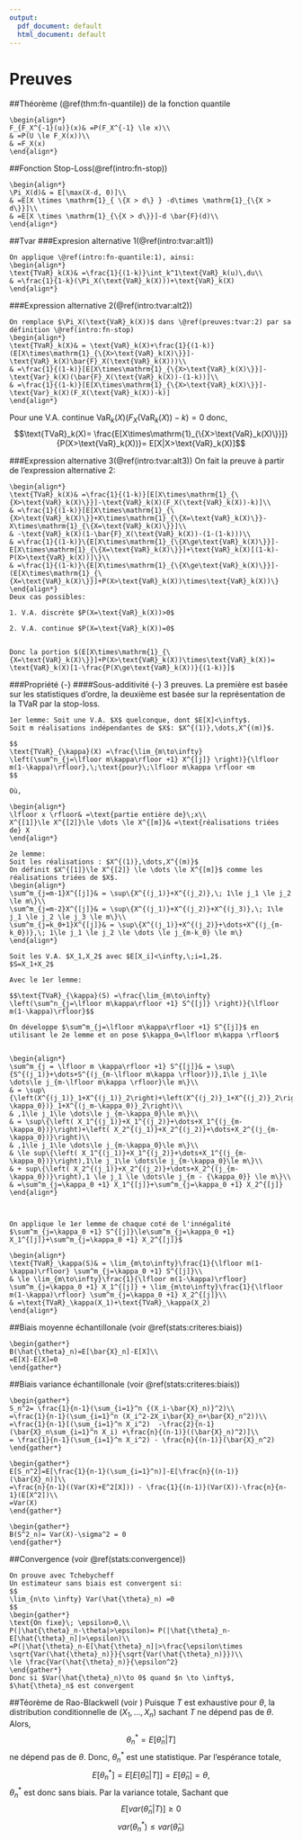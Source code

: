 ```yaml
---
output:
  pdf_document: default
  html_document: default
---
```

# Preuves 

##Théorème (\@ref(thm:fn-quantile)) de la fonction quantile 
\label{preuves:fn-quantile}
```proof
\begin{align*}
F_{F_X^{-1}(u)}(x)& =P(F_X^{-1} \le x)\\
& =P(U \le F_X(x))\\
& =F_X(x)
\end{align*}
```

##Fonction Stop-Loss(\@ref(intro:fn-stop))
\label{preuves:fn-stop}
```proof
\begin{align*}
\Pi_X(d)& = E[\max(X-d, 0)]\\
& =E[X \times \mathrm{1}_{ \{X > d\} } -d\times \mathrm{1}_{\{X > d\}}]\\
& =E[X \times \mathrm{1}_{\{X > d\}}]-d \bar{F}(d)\\
\end{align*}
```

##Tvar
###Expresion alternative 1(\@ref(intro:tvar:alt1)) 
\label{preuves:tvar:1}
```proof
On applique \@ref(intro:fn-quantile:1), ainsi:
\begin{align*}
\text{TVaR}_k(X)& =\frac{1}{(1-k)}\int_k^1\text{VaR}_k(u)\,du\\
& =\frac{1}{1-k}(\Pi_X(\text{VaR}_k(X)))+\text{VaR}_k(X)
\end{align*}
```

###Expression alternative 2(\@ref(intro:tvar:alt2))
\label{preuves:tvar:2}
```proof
On remplace $\Pi_X(\text{VaR}_k(X))$ dans \@ref(preuves:tvar:2) par sa définition \@ref(intro:fn-stop)
\begin{align*}
\text{TVaR}_k(X)& = \text{VaR}_k(X)+\frac{1}{(1-k)}(E[X\times\mathrm{1}_{\{X>\text{VaR}_k(X)\}}]-\text{VaR}_k(X)\bar{F}_X(\text{VaR}_k(X)))\\
& =\frac{1}{(1-k)}[E[X\times\mathrm{1}_{\{X>\text{VaR}_k(X)\}}]-\text{Var}_k(X)(\bar{F}_X(\text{VaR}_k(X))-(1-k))]\\
& =\frac{1}{(1-k)}[E[X\times\mathrm{1}_{\{X>\text{VaR}_k(X)\}}]-\text{Var}_k(X)(F_X(\text{VaR}_k(X))-k)]
\end{align*}
```
Pour une V.A. continue $\text{VaR}_k(X)(F_X(\text{VaR}_k(X))-k)=0$ donc,
$$\text{TVaR}_k(X)= \frac{E[X\times\mathrm{1}_{\{X>\text{VaR}_k(X)\}}]}{P(X>\text{VaR}_k(X))}= E[X|X>\text{VaR}_k(X)]$$

###Expression alternative 3(\@ref(intro:tvar:alt3))
\label{preuves:tvar:3}
On fait la preuve à partir de l'expression alternative 2:
```proof
\begin{align*}
\text{TVaR}_k(X)& =\frac{1}{(1-k)}[E[X\times\mathrm{1}_{\{X>\text{VaR}_k(X)\}}]-\text{VaR}_k(X)(F_X(\text{VaR}_k(X))-k)]\\
& =\frac{1}{(1-k)}[E[X\times\mathrm{1}_{\{X>\text{VaR}_k(X)\}}+X\times\mathrm{1}_{\{X=\text{VaR}_k(X)\}}-X\times\mathrm{1}_{\{X=\text{VaR}_k(X)\}}]\\
& -\text{VaR}_k(X)(1-\bar{F}_X(\text{VaR}_k(X))-(1-(1-k)))\\
& =\frac{1}{(1-k)}\{E[X\times\mathrm{1}_{\{X\ge\text{VaR}_k(X)\}}]-E[X\times\mathrm{1}_{\{X=\text{VaR}_k(X)\}}]+\text{VaR}_k(X)[(1-k)-P(X>\text{VaR}_k(X))]\}\\
& =\frac{1}{(1-k)}\{E[X\times\mathrm{1}_{\{X\ge\text{VaR}_k(X)\}}]-(E[X\times\mathrm{1}_{\{X=\text{VaR}_k(X)\}}]+P(X>\text{VaR}_k(X))\times\text{VaR}_k(X))\}
\end{align*}
Deux cas possibles:  

1. V.A. discrète $P(X=\text{VaR}_k(X))>0$   

2. V.A. continue $P(X=\text{VaR}_k(X))=0$  


Donc la portion $(E[X\times\mathrm{1}_{\{X=\text{VaR}_k(X)\}}]+P(X>\text{VaR}_k(X))\times\text{VaR}_k(X))=  \text{VaR}_k(X)[1-\frac{P(X\ge\text{VaR}_k(X))}{(1-k)}]$
```

###Propriété {-}
####Sous-additivité {-}
\label{preuves:tvar:prop:sousadd}
3 preuves. La première est basée sur les statistiques d'ordre, la deuxième est basée sur la représentation de la $\text{TVaR}$ par la stop-loss.
```proof
1er lemme: Soit une V.A. $X$ quelconque, dont $E[X]<\infty$.   
Soit m réalisations indépendantes de $X$: $X^{(1)},\dots,X^{(m)}$.

$$
\text{TVaR}_{\kappa}(X) =\frac{\lim_{m\to\infty} \left(\sum^n_{j=\lfloor m\kappa\rfloor +1} X^{[j]} \right)}{\lfloor m(1-\kappa)\rfloor},\;\text{pour}\;\lfloor m\kappa \rfloor <m
$$  

Où,  

\begin{align*}
\lfloor x \rfloor& =\text{partie entière de}\;x\\
X^{[1]}\le X^{[2]}\le \dots \le X^{[m]}& =\text{réalisations triées de} X
\end{align*}
 
2e lemme:  
Soit les réalisations : $X^{(1)},\dots,X^{(m)}$  
On définit $X^{[1]}\le X^{[2]} \le \dots \le X^{[m]}$ comme les réalisations triées de $X$.  
\begin{align*}
\sum^m_{j=m-1}X^{[j]}& = \sup\{X^{(j_1)}+X^{(j_2)},\; 1\le j_1 \le j_2 \le m\}\\
\sum^m_{j=m-2}X^{[j]}& = \sup\{X^{(j_1)}+X^{(j_2)}+X^{(j_3)},\; 1\le j_1 \le j_2 \le j_3 \le m\}\\
\sum^m_{j=k_0+1}X^{[j]}& = \sup\{X^{(j_1)}+X^{(j_2)}+\dots+X^{(j_{m-k_0})},\; 1\le j_1 \le j_2 \le \dots \le j_{m-k_0} \le m\}
\end{align*}
   
Soit les V.A. $X_1,X_2$ avec $E[X_i]<\infty,\;i=1,2$.   
$S=X_1+X_2$  

Avec le 1er lemme:   

$$\text{TVaR}_{\kappa}(S) =\frac{\lim_{m\to\infty} \left(\sum^n_{j=\lfloor m\kappa\rfloor +1} S^{[j]} \right)}{\lfloor m(1-\kappa)\rfloor}$$  

On développe $\sum^m_{j=\lfloor m\kappa\rfloor +1} S^{[j]}$ en utilisant le 2e lemme et on pose $\kappa_0=\lfloor m\kappa \rfloor$


\begin{align*}
\sum^m_{j = \lfloor m \kappa\rfloor +1} S^{[j]}& = \sup\{S^{(j_1)}+\dots+S^{(j_{m-\lfloor m\kappa \rfloor})},1\le j_1\le \dots\le j_{m-\lfloor m\kappa \rfloor}\le m\}\\
& = \sup\{\left(X^{(j_1)}_1+X^{(j_1)}_2\right)+\left(X^{(j_2)}_1+X^{(j_2)}_2\right)+\dots+\left(X^{(j_{m-\kappa_0})}_1+X^{(j_m-\kappa_0)}_2\right)\\
& ,1\le j_1\le \dots\le j_{m-\kappa_0}\le m\}\\
& = \sup\{\left( X_1^{(j_1)}+X_1^{(j_2)}+\dots+X_1^{(j_{m-\kappa_0})}\right)+\left( X_2^{(j_1)}+X_2^{(j_2)}+\dots+X_2^{(j_{m-\kappa_0})}\right)\\
& ,1\le j_1\le \dots\le j_{m-\kappa_0}\le m\}\\
& \le sup\{\left( X_1^{(j_1)}+X_1^{(j_2)}+\dots+X_1^{(j_{m-\kappa_0})}\right),1\le j_1\le \dots\le j_{m-\kappa_0}\le m\}\\
& + sup\{\left( X_2^{(j_1)}+X_2^{(j_2)}+\dots+X_2^{(j_{m-\kappa_0})}\right),1 \le j_1 \le \dots\le j_{m - {\kappa_0}} \le m\}\\
& =\sum^m_{j=\kappa_0 +1} X_1^{[j]}+\sum^m_{j=\kappa_0 +1} X_2^{[j]}
\end{align*}  



On applique le 1er lemme de chaque coté de l'innégalité $\sum^m_{j=\kappa_0 +1} S^{[j]}\le\sum^m_{j=\kappa_0 +1} X_1^{[j]}+\sum^m_{j=\kappa_0 +1} X_2^{[j]}$   

\begin{align*}
\text{TVaR}_\kappa(S)& = \lim_{m\to\infty}\frac{1}{\lfloor m(1-\kappa)\rfloor} \sum^m_{j=\kappa_0 +1} S^{[j]}\\
& \le \lim_{m\to\infty}\frac{1}{\lfloor m(1-\kappa)\rfloor} \sum^m_{j=\kappa_0 +1} X_1^{[j]} + \lim_{m\to\infty}\frac{1}{\lfloor m(1-\kappa)\rfloor} \sum^m_{j=\kappa_0 +1} X_2^{[j]}\\
& =\text{TVaR}_\kappa(X_1)+\text{TVaR}_\kappa(X_2)
\end{align*}
```

##Biais moyenne échantillonale (voir \@ref(stats:criteres:biais))
\label{preuves:biais:xn}
```proof
\begin{gather*}
B(\hat{\theta}_n)=E[\bar{X}_n]-E[X]\\
=E[X]-E[X]=0
\end{gather*}
```

##Biais variance échantillonale (voir \@ref(stats:criteres:biais))
\label{preuves:biais:sn}
```proof
\begin{gather*}
S_n^2= \frac{1}{n-1}(\sum_{i=1}^n {(X_i-\bar{X}_n)}^2)\\
=\frac{1}{n-1}(\sum_{i=1}^n (X_i^2-2X_i\bar{X}_n+\bar{X}_n^2))\\
=\frac{1}{n-1}[(\sum_{i=1}^n X_i^2)  -\frac{2}{n-1}(\bar{X}_n\sum_{i=1}^n X_i) +\frac{n}{(n-1)}((\bar{X}_n)^2)]\\
= \frac{1}{n-1}(\sum_{i=1}^n X_i^2) - \frac{n}{(n-1)}(\bar{X}_n^2)
\end{gather*}

\begin{gather*}
E[S_n^2]=E[\frac{1}{n-1}(\sum_{i=1}^n)]-E[\frac{n}{(n-1)}(\bar{X}_n)]\\
=\frac{n}{n-1}((Var(X)+E^2[X])) - \frac{1}{(n-1)}(Var(X))-\frac{n}{n-1}(E[X^2])\\
=Var(X)
\end{gather*}

\begin{gather*}
B(S^2_n)= Var(X)-\sigma^2 = 0
\end{gather*}
```

##Convergence (voir \@ref(stats:convergence))
\label{preuves:convergence}
```proof
On prouve avec Tchebycheff  
Un estimateur sans biais est convergent si:
$$
\lim_{n\to \infty} Var(\hat{\theta}_n) =0
$$
\begin{gather*}
\text{On fixe}\; \epsilon>0,\\
P(|\hat{\theta}_n-\theta|>\epsilon)= P(|\hat{\theta}_n-E[\hat{\theta}_n]|>\epsilon)\\
=P(|\hat{\theta}_n-E[\hat{\theta}_n]|>\frac{\epsilon\times \sqrt{Var(\hat{\theta}_n)}}{\sqrt{Var(\hat{\theta}_n)}})\\
\le \frac{Var(\hat{\theta}_n)}{\epsilon^2}
\end{gather*}
Donc si $Var(\hat{\theta}_n)\to 0$ quand $n \to \infty$, $\hat{\theta}_n$ est convergent
```

##Téorème de Rao-Blackwell (voir \autoref{stats:rao})
\label{preuves:rao}
Puisque $T$ est exhaustive pour $\theta$, la distribution conditionnelle de $(X_1,\dots,X_n)$ sachant $T$ ne dépend pas de $\theta$. Alors,
$$
\theta^{*}_n=E[\hat{\theta}_n|T]
$$
ne dépend pas de $\theta$. Donc, $\theta^{*}_n$ est une statistique. Par l'espérance totale,
$$
E[\theta^{*}_n]=E[E[\hat{\theta}_n|T]]=E[\hat{\theta}_n]=\theta,
$$
$\theta^{*}_n$ est donc sans biais. Par la variance totale,
\begin{align*}
var(\hat{\theta}_n) &=var(E[\hat{\theta}_n|T])+E[var(\hat{\theta}_n|T)] \\
&= var(\theta^{*}_n)+E[var(\hat{\theta}_n|T)]\\
\end{align*}
Sachant que
$$
E[var(\hat{\theta}_n|T)] \ge 0 
$$
$$
var(\theta^{*}_n)\le var(\hat{\theta}_n)
$$







